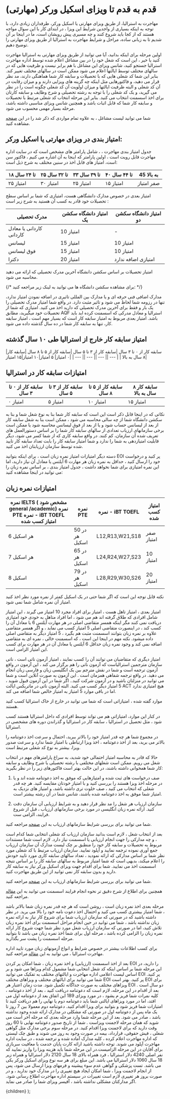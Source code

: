 

<h1> قدم به قدم تا ویزای اسکیل ورکر (مهارتی) </h1>

<p><p>مهاجرت به استرالیا، از طریق ویزای مهارتی یا اسکیل ورکر، طرفداران زیادی دارد، با توجه به اینکه بسیاری از واجدین شرایط این ویزا ، در ابتدای کار با  این سوال مواجه هستند  که از کجا باید شروع کنند و چه مسیری پیش رویشان است، ما در اینجا بر آن شدیم تا به زبانی ساده، مراحل و شرایط مهاجرت به استرالیا از طریق ویزای مهارتی را توضیح دهیم.</p><p>اولین مرحله برای اینکه بدانید، آیا می توانید از طریق ویزای مهارتی به استرالیا مهاجرت کنید یا خیر ، این است که شغل خود را در بین مشاغل اعلام شده توسط اداره مهاجرت استرالیا جستجو کنید، شانس ویزای این مشاغل با هم برابر نیست و ظرفیت هایی که در سالهای مختلف توسط ایالتها اعلام می شود ممکن است در سالهای مختلف تغییر کند. بنابر این شما  کد شغلی هایی که با تحصیلات و سابقه کار شما هماهنگی دارند، مد نظر  قرار می دهید،  و فاکتورهایی مثل اینکه چه گزینه های ویزایی دارند و و میزان رقابت در آن کد شغلی و البته ظرفیت ایالتها و میزان اولویت آن کد شغلی چگونه است را در نظر می گیرید، و یک کد شغلی را با توجه به رشته تحصیلی و شرح وظایف و سابقه کارتان برای اخذ اسسمنت انتخاب می کنید. بنابر این مرحله انتخاب کد شغلی مرتبط با تحصیلات و سابقه کار شما که قابل اثبات باشد و همچنین شانس ویزای مناسبی داشته باشد، مرحله بسیار مهمی محسوب می شود.</p><p>شما می توانید لیست مشاغل ، به علاوه تمام مواردی که ذکر شد را در این <a href="https://www.marabox.com/fa/occupations">صفحه</a> مشاهده کنید.</p></p>

<h2> امتیاز بندی در ویزای مهارتی یا اسکیل ورکر:  </h2>

<p>
جدول  امتیاز بندی مهاجرت ،  ، شامل پارامتر های مشخص است که در سایت اداره مهاجرت قابل رویت است ، اولین پارامتر که اینجا به آن اشاره می کنیم ، فاکتور سن است، امتیاز های قابل اخذ در سنین مختلف به شرح ذیل است:
</p>
<table><thead><tr><th>۱۸  تا ۲۴ سال</th><th>۲۵ تا ۳۲ سال</th><th>۳۳ تا ۳۹ سال</th><th>۴۰ تا ۴۴ سال</th><th>45 به بالا</th></tr></thead><tbody><tr><td>۲۵ امتیاز</td><td>۳۰ امتیاز</td><td>۲۵ امتیاز</td><td>۱۵ امتیاز</td><td>صفر امتیاز</td></tr></tbody></table>

<p> امتیاز بعدی در خصوص مدارک دانشگاهی هست، امتیازی که شما بر اساس سطح تحصیلات خود قادر به کسب آن هستید به شرح زیر است : </p>

<table><thead><tr><th>مدرک تحصیلی</th><th>امتیاز دانشگاه سکشن یک</th><th>امتیاز دانشگاه سکشن دو</th></tr></thead><tbody><tr><td>کاردانی یا معادل کاردانی</td><td>10 امتیاز</td><td>-</td></tr><tr><td>لیسانس</td><td>15 امتیاز</td><td>10 امتیاز</td></tr><tr><td>فوق لیسانس</td><td>15 امتیاز</td><td>10 امتیاز</td></tr><tr><td>دکترا</td><td>20 امتیاز</td><td>امتیازی اضافه ندارد</td></tr></tbody></table>

<p> امتیاز تحصیلات بر اساس سکشن دانشگاه آخرین مدرک تحصیلی که ارائه می دهید محاسبه می شود.</p>

{/* برای مشاهده سکشن دانشگاه ها می توانید به لینک زیر مراجعه کنید: */}

<p>
مدارک اضافی فنی حرفه ای و یا مدارک بین المللی تاثیری در اضافه نمودن امتیاز ندارد، تنها در رزومه شما لحاظ می شود و تاثیر مثبت دارد. در واقع شما امتیاز مدرک تحصیلی را یک بار و فقط برای آخرین مدرک تحصیلی که دارید اخذ می کنید. امتیازی که شما از تحصیلات خود میگیرید، مطابق AQF استرالیا و معادل مدرکی که اسسمنت  کرده اید باید باشد.
امتیاز بعدی مربوط به امتیاز سابقه کار است که بسیار مهم است ، امتیاز سابقه کار، تنها به سابقه کار شما در ده سال گذشته داده می شود.
</p>

<h2> امتیاز سابقه کار خارج از استرالیا طی ۱۰ سال گذشته </h2>

|سابقه کار از ۰ تا ۳ سال   |سابقه کار از ۳ تا ۵ سال |سابقه کار از ۵ تا ۸ سال  |سابقه کار ۸ سال به بالا |
| --- || --- || --- || --- |
|۰ امتیاز| ۵ امتیاز|۱۰ امتیاز|۱۵ امتیاز|

## امتیازات سابقه کار در استرالیا

<table><thead><tr><th>سابقه کار از ۰ تا ۳ سال</th><th>سابقه کار از ۳ تا ۵ سال</th><th>سابقه کار از ۵ تا ۸ سال</th><th>سابقه کار ۸ سال به بالا</th></tr></thead><tbody><tr><td>۰ امتیاز</td><td>۵ امتیاز</td><td>۱۰ امتیاز</td><td>۱۵ امتیاز</td></tr></tbody></table>

<p> نکاتی که در اینجا قابل ذکر است این است که سابقه کار شما بنا به نوع شغل شما و بنا به سکشن دانشگاه شما  از چه سالی محاسبه می شود ، ممکن است بنا به شغل سابقه کار از بعد از لیسانس حساب شود و یا از بعد از فوق لیسانس محاسبه شود  یا ممکن است برخی سازمانهای ارزیاب تعدادی از سالهای سابقه کار شما را  بر اساس دستورالعمل های تعریف شده آن سازمان، کم کنند.  در واقع سابقه کاری که از شما کسر می شود، دیگر قابلیت امتیازدهی به شما را ندارد و شما امتیاز سابقه کار را بابت تعداد سابقه کار تایید شده  توسط سازمان ارزیابتان اخذ می کنید. </p>

<p> دسته دیگر امتیازات امتیاز نمره زبان است ،  برای اینکه بتوانید EOI  پر کنید و درخواست خود را ارسال کنید ، حداقل به نمره زبان هر مهارت 6 آیلتس یا معادل آن نیاز دارید، اما این نمره امتیازی برای شما نخواهد داشت ،  جدول امتیاز بندی ، بر اساس نمره زبان را می توانید در اینجا مشاهده کنید: </p>

<h2> امتیازات نمره زبان </h2>

<table><thead><tr><th>نمره IELTS ( مشخص شود general /academic)	نمره PTE	نمره - iBT   TOEFL	امتیاز کسب شده</th><th>نمره PTE</th><th>نمره - iBT   TOEFL</th><th>امتیاز کسب شده</th></tr></thead><tbody><tr><td>6 هر اسکیل</td><td>50 در هر اسکیل</td><td>L12,R13,W21,S18</td><td>صفر امتیاز</td></tr><tr><td>7 هر اسکیل</td><td>65 در هر اسکیل</td><td>L24,R24,W27,S23</td><td>10 امتیاز</td></tr><tr><td>8 اسکیل</td><td>79 در هر اسکیل</td><td>L28,R29,W30,S26</td><td>20 امتیاز</td></tr></tbody></table>

<p>
نکته قابل توجه این است که اگر شما حتی در یک اسکیل کمتر از نمره مورد نظر اخذ کنید امتیاز آن نمره شامل شما نمی شود. 

امتیاز بعدی ، امتیاز تاهل هست ، امتیاز برای افراد مجرد 10 امتیاز  می گیرند ، این امتیاز شامل افرادی که طلاق گرفته اند هم می شود ، اما افراد متاهل به خودی خود امتیازی دریافت نمی کنند مگر اینکه همسر متقاضی اصلی در هر مهارت آیلتس 6 یا معادل آن را کسب کند ،  در اینصورت متقاضی اصلی 5 امتیاز کسب می نماید ، و اگر همسر متقاضی علاوه بر نمره زبان  بتوانند اسسمنت مثبت هم بگیرد ، 5 امتیاز دیگر به متقاضی اصلی داده میشود. نکته مهم در اینجا این است ، که اسسمنت خالی ، نمره ای به متقاضی اضافه نمی کند و وجود نمره زبان حداقل 6 آیلتس یا معادل آن در هر مهارت برای کسب این امتیاز الزامی است.

امتیاز دیگری که متقاضیان می توانند آن را کسب نمایند ، امتیاز آزمون ناتی است ، ناتی سازمان مترجمین استرالیاست که آزمون ناتی را هم برگزار می کند ، این آزمون در واقع آزمون ترجمه است و شما در نقش مترجم  بین یک انگلیسی زبان و فارسی زبان  انجام می دهید. در واقع ترجمه شفاهی همزمان است . این آزمون به صورت آنلاین است و شما می توانید در منزلتان باشید و در آزمون شرکت کنید..  اگر شما در این آزمون قبول شوید ، 5 امتیاز دیگر کسب می کنید. البته آزمون ناتی در ماتریکس ایالت ACT  هیچ امتیازی ندارد اما در باقی موارد 5 امتیاز به امتیاز خالص شما اضافه می کند.

موارد گفته شده ، امتیازاتی است که شما می توانید در خارج از خاک استرالیا کسب کنید هستند.

 در کنار این موارد، امتیازاتی هم می تواند توسط افرادی که داخل استرالیا هستند کسب شود ، مثل تحصیل در استرالیا ،  سابقه کار در استرالیا و گذراندن دوره های مشخصی در استرالیا.

 در مجموع شما هر چه قدر امتیاز خود را بالاتر ببرید، احتمال و سرعت  اخذ دعوتنامه را بالاتر می برید، بعد از اخذ دعوتنامه ، اخذ ویزا ارتباطی با امتیاز شما ندارد و سرعت صدور ویزا، بیشتر به نوع کد شغلی مرتبط است.

 حالا که قادر به محاسبه امتیاز احتمالی خود شدید، به سراغ پارامترهای مهم در انتخاب شغل می رویم. ممکن است شغلهای مختلفی با رشته تحصیلی یا شرح وظایف و سابقه کار شما همخوانی داشته باشند، در این حالت  بهتر است فاکتورهای زیر را در نظر بگیرید:
</p>

<ol>
<li>
<p>صف درخواست های ثبت شده و امتیازهایی که موفق به اخذ دعوتنامه شده اند و یا در مرحله اخذ ویزا هستند  را بررسی کنید و با امتیاز خودتان مقایسه کنید. هر چه قدر شغلی که انتخاب می کنید ، صف خلوت تری داشته باشد، و امتیاز های نزدیک به امتیاز شما موفق به اخذ دعوتنامه شده باشند، شانس شما در آن رشته بیشتر است.</p>
</li>
<li>
<p>سازمان ارزیاب هر شغل را مد نظر قرار دهید و به شرایط ارزیابی آن سازمان دقت کنید.  ارائه نمره زبان انگلیسی در مورد برخی سازمانهای ارزیاب ، قبل از شروع فرایند، الزامی ست.</p>
</li>
</ol>

<p>شما می توانید برای بررسی شرایط سازمانهای ارزیاب به این <a href="https://www.marabox.com/occupations/assssing-authorities">صفحه</a> مراجعه کنید.</p>

<p>
بعد از انتخاب شغل ، لازم است بدانید سازمان ارزیاب کد شغلی انتخابی شما کدام است ، و چه مدارکی را جهت انجام ارزیابی یا اسسمنت نیاز دارد. لازم است شما مستندات مربوط به تحصیلات و سابقه کار خود را منطبق بر چک لیست مدارک آن سازمان ارزیاب جمع آوری نموده ترجمه نمایید و آپلود نمایید. سازمان ارزیاب مرتبط با کد شغلی مورد نظر شما بر اساس مدارکی که ارائه نمودید ، تعداد سالهای سابقه کاری مورد تایید خودش را اعلام  میکند، بدیهی است که شما امتیاز مربوط به سالهای سابقه کار را بر اساس نتیجه اسسمنت اخذ می نمایید. شما برای اقدام جهت ویزای اسکیل ورکر نیاز به سابقه کار دارید و بدون سابقه کار نمی توانید از این طریق مهاجرت کنید. 
</p>

<p>شما می توانید برای بررسی شرایط سازمانهای ارزیاب به این <a href="https://www.marabox.com/occupations/assssing-authorities">صفحه</a> مراجعه کنید.</p>

<p>همچنین برای اطلاع از شرح دقیق تر نحوه انجام فرایند اسسمنت می توانید به این <a href="https://www.marabox.com/fa/blog/getting-skilled-worker-visa">مقاله</a> مراجعه کنید.</p>

<p> مرحله بعدی اخذ نمره زبان است ، روشن است که هر چه قدر نمره زبان شما بالاتر باشد ، شما امتیاز بیشتری کسب می کنید و احتمال اخذ دعوت نامه خود را بالا می برید. در نظر داشته باشید که در صورتی که سازمان ارزیاب شما برای شروع کار نیاز به ارائه نمره زبان نداشته باشد ، شما می توانید در حین انجام مراحل اسسمنت برای اخذ نمره زبان تلاش کنید، اما در صورتی که سازمان ارزیاب شغل مورد نظر شما جهت شروع کار ارائه نمره زبان را الزامی کرده باشد ، مرحله اول برای شما اخذ نمره زبان می باشد تا بتوانید مرحله اسسمنت را پشت سر بگذارید. </p>

<p>برای کسب اطلاعات بیشتر در خصوص شرایط و انواع آزمونهای زبان مورد تایید اداره مهاجرت استرالیا ، می توانید به این <a href="https://www.marabox.com/fa/blog/Language-score-and-skilled-worker-visa">مقاله</a> مراجعه کنید.</p>

<p>
بعد از اخذ اسسمنت (ارزیابی) و اخذ نمره زبان ، شما امکان پر کردن EOI  را دارید، در این مرحله شما بر اساس اینکه  کد شغل انتخابی شما مشمول کدام ویزاها می شود و بر اساس لیست اعلامی اداره مهاجرت و ایالتهای مختلف به تفکیک می توانید EOI  پر کنید. شما می توانید برای ایالتهای مختلف و ویزاهای مختلف EOI پر کنید. بهتر است EOI برای ویزاهای مختلف به صورت جداگانه تکمیل شود.  مدت زمان اعتبار هر  EOI دو سال است .
بعد از اقدام در این مرحله، لازم است که دعوتنامه دریافت کنید ، بعد از اخذ دعوتنامه ، کلیه نمرات شما فریز م یشود ، در مورد ویزای 189 این اتفاق بعد از دعوتنامه اول می افتد، اما در مورد ویزاهای ایالتی شما باید دعوتنامه دوم یا نهایی را هم دریافت کنید تا امتیازات شما فریز شود و بتوانید برای ویزا اقدام کنید. دعوتنامه دوم معمولا بین 7 روز تا یک ماه پس از دعوتنامه اول  در صورتی که مشکلی در مدارک ارائه شده وجود نداشته باشد ، صادر می شود. بعد از این مرحله شما وارد مرحله بعدی که مرحله آخر است  می شوید که همان مرحله لاجمنت ویزاست . شما از تاریخ صدور دعوتنامه نهایی تا 60 روز وقت دارید که برای لاجمنت ویزا اقدام کنید. 
در مرحله سوم برخی مدارک مثل گواهی شغلی ، فیش حقوقی، قرارداد، بیمه در صورت وجود  به روز می شوند و طبق چک لیستی که اداره مهاجرت اعلام کرده ، کلیه مدارک آماده شده و ترجمه شده ، در سایت اداره مهاجرت آپلود می شوند.  توجه داشته باشید ارائه کارت پایان خدمت یا معافیت سربازی برای آقایان در این مرحله الزامیست.در این مرحله شما باید هزینه ویزا را واریز نمایید که نفر اصلی 4240 دلار استرالیا ، فرد همراه بالای 18 سال 2120 دلار استرالیا و همراه زیر 18  سال 1060 دلار استرالیا می باشد. این مبلغ برای هر سه نوع ویزای اسکیل ورکر یکی می باشد.
تست پزشکی و گواهی عدم سوء پیشینه و فرمهای ویزا ارسال می شود، پس از انجام لاجمنت ویزا ، شما امکان ایجاد هیچ تغییری را در مدارک خود ندارید ، و در صورت بروز هر تغییری لازم است تغییرات در سیستم اداره مهاجرت اطلاع رسانی شود. اگر مدارکتان مشکلی نداشته باشد ، آفیسر ویزای شما را صادر می نماید. 
</p>


  <PageLayout>
    <MDXProvider meta={meta}>{children}</MDXProvider>
  </PageLayout>
);
